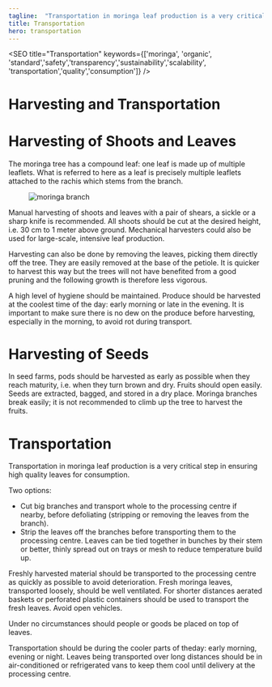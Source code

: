 ```yaml
---
tagline:  "Transportation in moringa leaf production is a very critical step in ensuring high quality leaves for consumption."
title: Transportation
hero: transportation
---
```


<!-- illustrations imports -->

<SEO title="Transportation" keywords={['moringa', 'organic', 'standard','safety','transparency','sustainability','scalability', 'transportation','quality','consumption']} />

# Harvesting and Transportation

<h1 class="parafont">Harvesting of Shoots and Leaves</h1>

The moringa tree has a compound leaf: one leaf is made up of multiple leaflets. What is referred to here as a leaf is precisely multiple leaflets attached to the rachis which stems from the branch.

<figure>
<picture>
    <source media="(min-width: 767px)" srcset={moringaBranch} alt="moringa branch"/>
    <img src={moringaBranchMobile} alt="moringa branch" />
</picture>
</figure>

Manual harvesting of shoots and leaves with a pair of shears, a sickle or a sharp knife is recommended. All shoots should be cut at the desired height, i.e. 30 cm to 1 meter above ground. Mechanical harvesters could also be used for large-scale, intensive leaf production.

Harvesting can also be done by removing the leaves, picking them directly off the tree. They are easily removed at the base of the petiole. It is quicker to harvest this way but the trees will not have benefited from a good pruning and the following growth is therefore less vigorous.

A high level of hygiene should be maintained. Produce should be harvested at the coolest time of the day: early morning or late in the evening. It is important to make sure there is no dew on the produce before harvesting, especially in the morning, to avoid rot during transport.

<h1 class="parafont aline">Harvesting of Seeds</h1>

In seed farms, pods should be harvested as early as possible when they reach maturity, i.e. when they turn brown and dry. Fruits should open easily. Seeds are extracted, bagged, and stored in a dry place. Moringa branches break easily; it is not recommended to climb up the tree to harvest the fruits.

<h1 class="parafont aline">Transportation</h1>

<p><span class="parabold">Transportation in moringa leaf production is a very critical step in ensuring high quality leaves for consumption.</span></p>

<p><span class="parabold">Two options:</span>
<ul>
<li>Cut big branches and transport whole to the processing centre if nearby, before defoliating 
(stripping or removing the leaves from the branch).</li>

<li> Strip the leaves off the branches before transporting them to the processing centre. 
Leaves can be tied together in bunches by their stem or better, thinly spread out on trays or 
mesh to reduce temperature build up.</li>
</ul></p>

<p>Freshly harvested material should be transported to the processing centre as quickly as 
possible to avoid deterioration. Fresh moringa leaves, transported loosely, should be well 
ventilated. For shorter distances aerated baskets or perforated plastic containers should be 
used to transport the fresh leaves. Avoid open vehicles. </p>

<p><span class="parabold">Under no circumstances should people or goods be placed on top of leaves. </span></p>
<p>Transportation should be during the cooler parts of theday: early morning, evening or night.
Leaves being transported over long distances should be in air-conditioned or refrigerated
vans to keep them cool until delivery at the processing centre.</p>